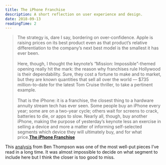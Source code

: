 ```yaml
---
title: The iPhone Franchise
description: A short reflection on user experience and design.
date: 2018-09-13
readingTime: 2
---
```


>The strategy is, dare I say, bordering on over-confidence. Apple is raising prices on its best product even as that product’s relative differentiation to the company’s next best model is the smallest it has ever been.<br /><br />Here, though, I thought the keynote’s “Mission: Impossible”-themed opening really hit the mark: the reason why franchises rule Hollywood is their dependability. Sure, they cost a fortune to make and to market, but they are known quantities that sell all over the world — $735 million-to-date for the latest Tom Cruise thriller, to take a pertinent example.<br /><br />That is the iPhone: it is a franchise, the closest thing to a hardware annuity stream tech has ever seen. Some people buy an iPhone every year; some are on a two-year cycle; others wait for screens to crack, batteries to die, or apps to slow. Nearly all, though, buy another iPhone, making the purpose of yesterday’s keynote less an exercise in selling a device and more a matter of informing self-selected segments which device they will ultimately buy, and for what price.**[The iPhone Franchise](https://stratechery.com/2018/the-iphone-franchise/)**

This [analysis](https://stratechery.com/2018/the-iphone-franchise/) from Ben Thompson was one of the most well-put pieces I’ve read in a long time. It was almost impossible to decide on what segment to include here but I think the closer is too good to miss.